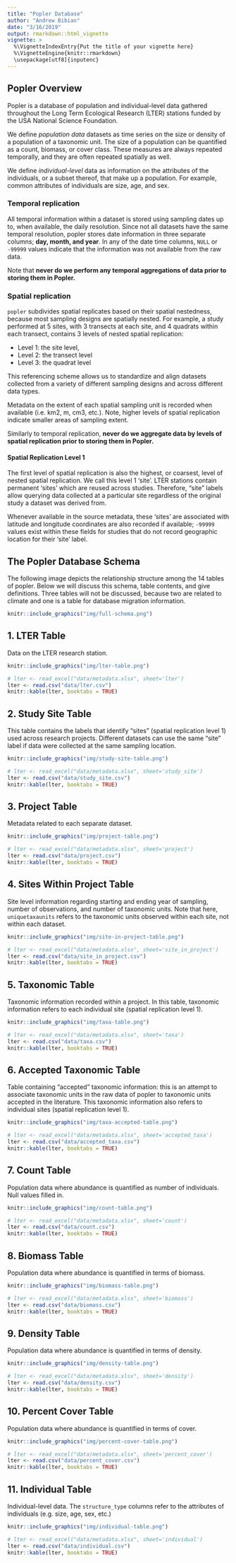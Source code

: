 ```yaml
---
title: "Popler Database"
author: "Andrew Bibian"
date: "3/16/2019"
output: rmarkdown::html_vignette
vignette: >
  %\VignetteIndexEntry{Put the title of your vignette here}
  %\VignetteEngine{knitr::rmarkdown}
  \usepackage[utf8]{inputenc}
---
```


## Popler Overview
Popler is a database of population and individual-level data gathered throughout the Long Term Ecological Research (LTER) stations funded by the USA National Science Foundation.

We define _population data_ datasets as time series on the size or density of a population of a taxonomic unit. The size of a population can be quantified as a count, biomass, or cover class. These measures are always repeated temporally, and they are often repeated spatially as well.

We define _individual-level_ data as information on the attributes of the individuals, or a subset thereof, that make up a population. For example, common attributes of individuals are size, age, and sex.


### Temporal replication
All temporal information within a dataset is stored using 
sampling dates up to, when available, the daily resolution. Since not all datasets have the same temporal resolution, popler stores date information in three separate columns; **day, month, and year**. In any of the date time columns, `NULL` or `-99999` values indicate that the information was not available from the raw data. 

Note that **never do we perform any temporal aggregations of data prior to storing them in Popler.**

### Spatial replication
`popler` subdivides spatial replicates based on their spatial nestedness, because most sampling designs are spatially nested. For example, a study performed at 5 sites, with 3 transects at each site, and 4 quadrats within each transect, contains 3 levels of nested spatial replication:

- Level 1: the site level, 
- Level 2: the transect level
- Level 3: the quadrat level

This referencing scheme allows us to standardize and align datasets collected from a variety of different sampling designs and across different data types.

Metadata on the extent of each spatial sampling unit is recorded when 
available (i.e. km2, m, cm3, etc.). Note, higher levels of spatial replication 
indicate smaller areas of sampling extent. 

Similarly to temporal replication, **never do we aggregate data by levels of spatial replication prior to storing them in Popler.**

#### Spatial Replication Level 1
The first level of spatial replication is also the highest, or coarsest, level of nested spatial replication. We call this level 1 'site'. LTER stations contain permanent 'sites' which are reused across studies. Therefore, "site" labels allow querying data collected at a particular site regardless of the original study a dataset was derived from.

Whenever available in the source metadata, these 'sites' are associated with latitude and longitude coordinates are also recorded if available; `-99999` values exist within these fields for studies that do not record geographic location for their 'site' label. 


## The Popler Database Schema

The following image depicts the relationship structure among the 14 tables of popler. Below we will discuss this schema, table contents, and give definitions. Three tables will not be discussed, because two are related to climate and one is a table for database migration information.

```r
knitr::include_graphics("img/full-schema.png")
```

## 1. LTER Table
Data on the LTER research station.

```r
knitr::include_graphics("img/lter-table.png")
```

```r
# lter <- read_excel("data/metadata.xlsx", sheet='lter')
lter <- read.csv("data/lter.csv")
knitr::kable(lter, booktabs = TRUE)
```

## 2. Study Site Table

This table contains the labels that identify "sites" (spatial replication level 1) used across research projects. Different datasets can use the same "site" label if data were collected at the same sampling location.

```r
knitr::include_graphics("img/study-site-table.png")
```

```r
# lter <- read_excel("data/metadata.xlsx", sheet='study_site')
lter <- read.csv("data/study_site.csv")
knitr::kable(lter, booktabs = TRUE)
```


## 3. Project Table
Metadata related to each separate dataset.

```r
knitr::include_graphics("img/project-table.png")
```

```r
# lter <- read_excel("data/metadata.xlsx", sheet='project')
lter <- read.csv("data/project.csv")
knitr::kable(lter, booktabs = TRUE)
```


## 4. Sites Within Project Table
Site level information regarding starting and ending year of sampling, number of observations, and number of taxonomic units. Note that here, `uniquetaxaunits` refers to the taxonomic units observed within each site, not within each dataset.

```r
knitr::include_graphics("img/site-in-project-table.png")
```

```r
# lter <- read_excel("data/metadata.xlsx", sheet='site_in_project')
lter <- read.csv("data/site_in_project.csv")
knitr::kable(lter, booktabs = TRUE)
```

## 5. Taxonomic Table
Taxonomic information recorded within a project. In this table, taxonomic information refers to each individual site (spatial replication level 1). 

```r
knitr::include_graphics("img/taxa-table.png")
```

```r
# lter <- read_excel("data/metadata.xlsx", sheet='taxa')
lter <- read.csv("data/taxa.csv")
knitr::kable(lter, booktabs = TRUE)
```

## 6. Accepted Taxonomic Table
Table containing "accepted" taxonomic information: this is an attempt to associate taxonomic units in the raw data of popler to taxonomic units accepted in the literature. This taxonomic information also refers to individual sites (spatial replication level 1).

```r
knitr::include_graphics("img/taxa-accepted-table.png")
```

```r
# lter <- read_excel("data/metadata.xlsx", sheet='accepted_taxa')
lter <- read.csv("data/accepted_taxa.csv")
knitr::kable(lter, booktabs = TRUE)
```

## 7. Count Table
Population data where abundance is quantified as number of individuals. Null values filled in.

```r
knitr::include_graphics("img/count-table.png")
```

```r
# lter <- read_excel("data/metadata.xlsx", sheet='count')
lter <- read.csv("data/count.csv")
knitr::kable(lter, booktabs = TRUE)
```

## 8. Biomass Table
Population data where abundance is quantified in terms of biomass.


```r
knitr::include_graphics("img/biomass-table.png")
```

```r
# lter <- read_excel("data/metadata.xlsx", sheet='biomass')
lter <- read.csv("data/biomass.csv")
knitr::kable(lter, booktabs = TRUE)
```

## 9. Density Table
Population data where abundance is quantified in terms of density.


```r
knitr::include_graphics("img/density-table.png")
```

```r
# lter <- read_excel("data/metadata.xlsx", sheet='density')
lter <- read.csv("data/density.csv")
knitr::kable(lter, booktabs = TRUE)
```

## 10. Percent Cover Table
Population data where abundance is quantified in terms of cover.


```r
knitr::include_graphics("img/percent-cover-table.png")
```

```r
# lter <- read_excel("data/metadata.xlsx", sheet='percent_cover')
lter <- read.csv("data/percent_cover.csv")
knitr::kable(lter, booktabs = TRUE)
```

## 11. Individual Table
Individual-level data. The `structure_type` columns refer to the attributes of individuals (e.g. size, age, sex, etc.)


```r
knitr::include_graphics("img/individual-table.png")
```

```r
# lter <- read_excel("data/metadata.xlsx", sheet='individual')
lter <- read.csv("data/individual.csv")
knitr::kable(lter, booktabs = TRUE)
```
